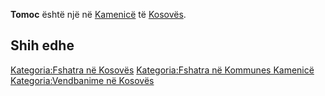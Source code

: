 {{Fshat në 
 | Emri                = Tomoc
 | EmriAlt                = 
 | NAME_SHORT_FORM=      
 | NAME_GENERIC=      
 | NAME_SORT_NAME_RO=      TOMOC
 | FULL_NAME_RO = Tomoc
 | FULL_NAME_ND_RO=Tomoc
 | SORT_NAME_RG=TOMOC
 | FULL_NAME_RG=Tomoc
 | FULL_NAME_ND_RG=Tomoc
 | SRP_NAME_SHORT_FORM=      
 | SRP_NAME_GENERIC=      
 | SRP_NAME_SORT_NAME_RO=      
 | SRP_FULL_NAME_RO = 
 | SRP_FULL_NAME_ND_RO=
 | SRP_SORT_NAME_RG=
 | SRP_FULL_NAME_RG=
 | SRP_FULL_NAME_ND_RG=
 | Emri (Rasa dhanore) = 
 | Figura              = 
 | Shteti              = Kosovo
 | Komuna              = Kamenicë
 | Kodi postar         = 
 | Sipërfaqja          = 

 | Popullsia           = 

 | Regj. i popullsisë  = 
 | Dend. e popullsisë  = 
 | Faqja zyrtare       = 
 <!--- Koordinatat ----> 
 | Gjerësia            = 42.741667
 | Gjatësia            = 20.473333
 | Lartësia            = 
}}
'''Tomoc''' është një [[]] në [[Kamenicë]] të [[Kosovës]].

<!-- == Gjeografia == -->
<!-- == Historia == -->
<!-- == Demografia == -->
== Shih edhe ==
{{Komuna Kamenicë}}
{{Kosovo-Administrata-Cung}}

[[Kategoria:Fshatra në Kosovës]]
[[Kategoria:Fshatra në Kommunes Kamenicë]]
[[Kategoria:Vendbanime në Kosovës]]
